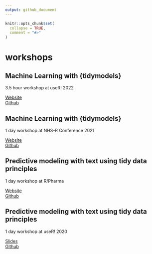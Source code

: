 ```yaml
---
output: github_document
---
```


<!-- README.md is generated from README.Rmd. Please edit that file -->

```r
knitr::opts_chunk$set(
  collapse = TRUE,
  comment = "#>"
)
```

# workshops

<!-- badges: start -->
<!-- badges: end -->

## Machine Learning with {tidymodels}

3.5 hour workshop at useR! 2022

[Website](https://emilhvitfeldt.github.io/useR2022-tidymodels-workshop/)  
[Github](https://github.com/EmilHvitfeldt/useR2022-tidymodels-workshop)

## Machine Learning with {tidymodels}

1 day workshop at NHS-R Conference 2021

[Website](https://emilhvitfeldt.github.io/nhs-tidymodels-workshop/)  
[Github](https://github.com/EmilHvitfeldt/nhs-tidymodels-workshop)

## Predictive modeling with text using tidy data principles

1 day workshop at R/Pharma

[Website](https://textmodels4pharma.netlify.app/)  
[Github](https://github.com/EmilHvitfeldt/textmodels4pharma)

## Predictive modeling with text using tidy data principles

1 day workshop at useR! 2020

[Slides](https://emilhvitfeldt.github.io/useR2020-text-modeling-tutorial/)  
[Github](https://github.com/EmilHvitfeldt/useR2020-text-modeling-tutorial)
